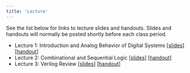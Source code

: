 ```yaml
---
title: 'Lecture'
---
```


See the list below for links to lecture slides and handouts. Slides and handouts will normally be posted shortly before each class period.

* Lecture 1: Introduction and Analog Behavior of Digital Systems [[slides](./slides/lecture-01-slides.pdf)] [[handout](./slides/lecture-01-handout.pdf)]
* Lecture 2: Combinational and Sequential Logic [[slides](./slides/lecture-02-slides.pdf)] [[handout](./slides/lecture-02-handout.pdf)]
* Lecture 3: Verilog Review [[slides](./slides/lecture-03-slides.pdf)] [[handout](./slides/lecture-03-handout.pdf)]
<!--* Lecture 4: Synchronous Design [[slides](./slides/lecture-04-slides.pdf)] [[handout](./slides/lecture-04-handout.pdf)]
* Lecture 5: FPGA Documentation [[slides](./slides/lecture-05-slides.pdf)] [[handout](./slides/lecture-05-handout.pdf)]
* Lecture 6: Introduction to the STM32 L432KC MCU [[slides](./slides/lecture-06-slides.pdf)] [[handout](./slides/lecture-06-handout.pdf)]
* Lecture 7: ARM Assembly Programming [[slides](./slides/lecture-07-slides.pdf)] [[handout](./slides/lecture-07-handout.pdf)]
* Lecture 8: C Programming [[slides](./slides/lecture-08-slides.pdf)] [[handout](./slides/lecture-08-handout.pdf)]
* Lecture 9: Clock Configuration [[slides](./slides/lecture-09-slides.pdf)] [[handout](./slides/lecture-09-handout.pdf)]
* Lecture 10: Timers [[slides](./slides/lecture-10-slides.pdf)] [[handout](./slides/lecture-10-handout.pdf)]
* Lecture 11: Serial Interfaces and SPI [[slides](./slides/lecture-11-slides.pdf)] [[handout](./slides/lecture-11-handout.pdf)]
* Lecture 12: UART and the Internet of Things [[slides](./slides/lecture-12-slides.pdf)] [[handout](./slides/lecture-12-handout.pdf)]
* Lecture 13: Introduction to AES: Galois Fields [[slides](./slides/lecture-13-slides.pdf)] [[handout](./slides/lecture-13-handout.pdf)]
* Lecture 14: The Advanced Encryption Standard (AES) [[slides](./slides/lecture-14-slides.pdf)] [[handout](./slides/lecture-14-handout.pdf)]
* Lecture 15: Final Project Kickoff
* Lecture 16: Graphics and Displays
* Lecture 17: Motors and Speakers
* Lecture 18: Interrupts [[slides](./slides/lecture-18-slides.pdf)] [[handout](./slides/lecture-18-handout.pdf)]
* Lecture 19: Interrupts Activity [[slides](./slides/lecture-19-slides.pdf)] [[handout](./slides/lecture-19-handout.pdf)]
* Lecture 20: The Fast Fourier Transform [[slides](./slides/lecture-20-slides.pdf)] [[handout](./slides/lecture-20-handout.pdf)]
* Lecture 21: Direct Memory Access [[slides](./slides/lecture-21-slides.pdf)] [[handout](./slides/lecture-21-handout.pdf)]
* Lecture 22: Introduction to Real Time Operating Systems [[slides](./slides/lecture-22-slides.pdf)] [[handout](./slides/lecture-22-handout.pdf)] -->
